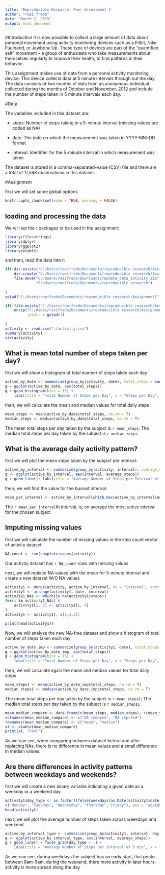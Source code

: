 ---
title: 'Reproducible Research: Peer Assessment 1'
author: "roei fredo"
date: "March 2, 2019"
output: html_document
---

#Introduction
It is now possible to collect a large amount of data about personal movement using activity monitoring devices such as a Fitbit, Nike Fuelband, or Jawbone Up. These type of devices are part of the "quantified self" movement -- a group of enthusiasts who take measurements about themselves regularly to improve their health, to find patterns in their behavior. 

This assignment makes use of data from a personal activity monitoring device. This device collects data at 5 minute intervals through out the day. The data consists of two months of data from an anonymous individual collected during the months of October and November, 2012 and include the number of steps taken in 5 minute intervals each day.

#Data

The variables included in this dataset are:

- steps: Number of steps taking in a 5-minute interval (missing values are coded as NA)

- date: The date on which the measurement was taken in YYYY-MM-DD format

- interval: Identifier for the 5-minute interval in which measurement was taken

The dataset is stored in a comma-separated-value (CSV) file and there are a total of 17,568 observations in this dataset.

#Assignment

first we will set some global options

```{r setup}

knitr::opts_chunk$set(echo = TRUE, warning = FALSE)

```

## loading and processing the data

We will set the r packages to be used in the assignment:

```{r set_packages, include = FALSE}

library(filesstrings)
library(dplyr)
library(ggplot2)
library(xtable)
```

and then, read the data into r:
```{r read_activity}
if(!dir.exists("C:/Users/roeifredo/Documents/reproducible research/Assignment1")) {
    dir.create("C:/Users/roeifredo/Documents/reproducible research/Assignment1")
    file.move("C:/Users/roeifredo/Downloads/repdata_data_activity.zip", 
              "C:/Users/roeifredo/Documents/reproducible research")
    
}
setwd("C:/Users/roeifredo/Documents/reproducible research/Assignment1")

if(!file.exists("C:/Users/roeifredo/Documents/reproducible research/Assignment1/activity.csv")){
    unzip("C:/Users/roeifredo/Documents/reproducible research/Assignment1/repdata_data_activity.zip"
          ,exdir = getwd())
    
}
activity <- read.csv("./activity.csv")
summary(activity)
str(activity)

```

## What is mean total number of steps taken per day?

first we will show a histogram of total number of steps taken each day

```{r total_steps_per_day_hist}
active_by_date <- summarize(group_by(activity, date), total_steps = sum(steps))
g = ggplot(active_by_date, aes(total_steps))
g + geom_histogram(bins = 15) +
    labs(title = "Total Number of Steps per Day", x = "Steps per Day", y = "Frequency")

```

then, we will calculate the mean and median values for total daily steps

```{r mean_steps_per_day_hist, results = "hide"}

mean_steps <- mean(active_by_date$total_steps, na.rm = T)
median_steps <- median(active_by_date$total_steps, na.rm = T)

```

The mean total steps per day taken by the subject is `r mean_steps`; The median total steps per day taken by the subject is `r median_steps`

## What is the average daily activity pattern?

first we will plot the mean steps taken by the subject per interval:

```{r mean_steps_per_interval_plot}

active_by_interval <- summarize(group_by(activity, interval), average_steps = mean(steps, na.rm = T))    
g <- ggplot(active_by_interval, aes(interval, average_steps))
g + geom_line()+ labs(title = "Average Number of Steps per Interval of 5 min", x = "Steps per Interval", y = "Frequency")

```

then, we will find the value for the busiest interval:

```{r tota_steps_per_interval, results = "hide"}

mean_per_interval <- active_by_interval[which.max(active_by_interval$average_steps), 1]

```

The `r mean_per_interval`th interval, is, on average the most active interval for the chosen subject


## Imputing missing values

first we will calculate the number of missing values in the step count vector of activity dataset:

```{r NA_count, results = "hide"} 
NA_count <- sum(complete.cases(activity))

```

Our activity dataset has `r NA_count` rows with missing values

next, we will replace NA values with the mean for 5-minute interval and create a new dataset W/O NA values

```{r NA_replace} 

activity1 <- merge(activity, active_by_interval, by = "interval", sort = T)
activity1 <- arrange(activity1, date, interval)
activity1_NAs <- which(is.na(activity1$steps))
for(i in activity1_NAs) {
    activity1[i, 2] <- activity1[i, 4]
}
activity1 <- activity1[, c(2,3,1)]

print(head(activity1))

```

Now, we will analyse the new NA-free dataset and show a histogram of total number of steps taken each day 

```{r total_steps_per_day_hist1}
active_by_date_imp <- summarize(group_by(activity1, date), total_steps = sum(steps))
g = ggplot(active_by_date_imp, aes(total_steps))
g + geom_histogram(bins = 15) +
    labs(title = "Total Number of Steps per Day", x = "Steps per Day", y = "Frequency - Imputed")

```

then, we will calculate again the mean and median values for total daily steps

```{r mean_steps_per_day_hist1, results = "hide"}

mean_steps1 <- mean(active_by_date_imp$total_steps, na.rm = T)
median_steps1 <- median(active_by_date_imp$total_steps, na.rm = T)

```

The mean total steps per day taken by the subject is `r mean_steps1`; The median total steps per day taken by the subject is `r median_steps1`

```{r comparing_table, results = "asis"}

mean_median_compare <- data.frame(c(mean_steps, median_steps), c(mean_steps1, median_steps1))
colnames(mean_median_compare) <- c("NA removed", "NA imputed")
rownames(mean_median_compare) <- c("mean", "median")
xt <- xtable(mean_median_compare)
print(xt, "html")

```

As we can see, when comparing between dataset before and after replacing NAs, there is no difference in mean values and a small difference in median values.

## Are there differences in activity patterns between weekdays and weekends?

first we will create a new binary variable indicating a given date as a weekday or a weekend day:

```{r weekday_weeend_difference} 

activity1$day_type <- as.factor(ifelse(weekdays(as.Date(activity1$date)) %in% 
c("Monday", "Tuesday", "Wednesday", "Thursday","Friday"), yes = "weekday", no = "weekend"))
head(activity1)

```

next, we will plot the average number of steps taken across weekdays and weekend

```{r weekday_weeend_difference_plot} 

active_by_interval_type <- summarize(group_by(activity1, interval, day_type), average_steps = mean(steps, na.rm = T))    
g <- ggplot(active_by_interval_type, aes(interval, average_steps))
g + geom_line() + facet_grid(day_type ~ .) +
    labs(title = "Average Number of Steps per interval of 5 min", x = "Steps per Interval", y = "Frequency - Imputed")

```

As we can see, during weekdays the subject has an early start, that peaks between 8am-9am. during the weekend, there more activity in later hours- activity is more spread along the day